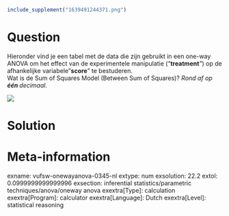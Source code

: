 ```r
include_supplement("1639491244371.png")
```

Question
========
Hieronder vind je een tabel met de data die zijn gebruikt in een one-way
ANOVA om het effect van de experimentele manipulatie ("**treatment***"*)
op de afhankelijke variabele "**score**"* *te bestuderen.  
Wat is de Sum of Squares Model (Between Sum of Squares)? *Rond af op
**één **decimaal.*  
  
![](1639491244371.png)


Solution
========











Meta-information
================
exname: vufsw-onewayanova-0345-nl
extype: num
exsolution: 22.2
extol: 0.0999999999999996
exsection: inferential statistics/parametric techniques/anova/oneway anova
exextra[Type]: calculation
exextra[Program]: calculator
exextra[Language]: Dutch
exextra[Level]: statistical reasoning

